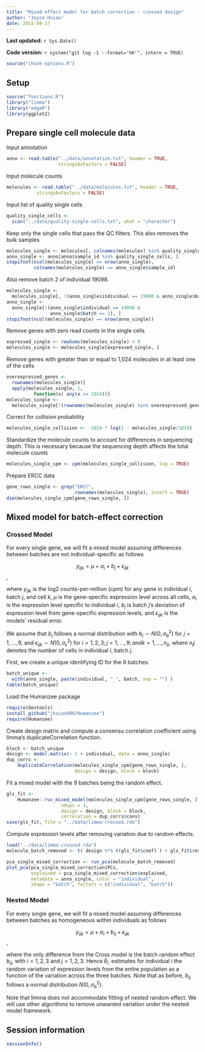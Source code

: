 ```yaml
---
title: "Mixed effect model for batch correction - crossed design"
author: "Joyce Hsiao"
date: 2015-08-17
---
```


**Last updated:** `r Sys.Date()`

**Code version:** `r system("git log -1 --format='%H'", intern = TRUE)`

```r
source("chunk-options.R")
```


## Setup
```r
source("functions.R")
library("limma")
library("edgeR")
library(ggplot2)
```

## Prepare single cell molecule data


Input annotation

```r
anno <- read.table("../data/annotation.txt", header = TRUE,
                   stringsAsFactors = FALSE)
```


Input molecule counts

```r
molecules <- read.table("../data/molecules.txt", header = TRUE,
           stringsAsFactors = FALSE)
```


Input list of quality single cells

```r
quality_single_cells <-
  scan("../data/quality-single-cells.txt", what = "character")
```


Keep only the single cells that pass the QC filters. This also removes the bulk samples

```r
molecules_single <- molecules[, colnames(molecules) %in% quality_single_cells]
anno_single <- anno[anno$sample_id %in% quality_single_cells, ]
stopifnot(ncol(molecules_single) == nrow(anno_single),
          colnames(molecules_single) == anno_single$sample_id)
```


Also remove batch 2 of individual 19098.

```r
molecules_single <- 
  molecules_single[, !(anno_single$individual == 19098 & anno_single$batch == 2)]
anno_single <- 
  anno_single[!(anno_single$individual == 19098 & 
                anno_single$batch == 2), ]
stopifnot(ncol(molecules_single) == nrow(anno_single))
```


Remove genes with zero read counts in the single cells
```r
expressed_single <- rowSums(molecules_single) > 0
molecules_single <- molecules_single[expressed_single, ]
```


Remove genes with greater than or equal to 1,024 molecules 
in at least one of the cells

```r
overexpressed_genes <- 
  rownames(molecules_single)[ 
  apply(molecules_single, 1, 
          function(x) any(x >= 1024))]
molecules_single <-
  molecules_single[!(rownames(molecules_single) %in% overexpressed_genes), ]
```


Correct for collision probability

```r
molecules_single_collision <- -1024 * log(1 - molecules_single/1024)
```


Standardize the molecule counts to account for differences in sequencing
depth. This is necessary because the sequencing depth affects the total
molecule counts

```r
molecules_single_cpm <- cpm(molecules_single_collision, log = TRUE)
```


Prepare ERCC data
```r
gene_rows_single <- grep("ERCC", 
                         rownames(molecules_single), invert = TRUE)
dim(molecules_single_cpm[gene_rows_single, ])
```


## Mixed model for batch-effect correction

### Crossed Model

For every single gene, we will fit a mixed model assuming
differences between batches are not individual-specific as follows

$$ y_{ijk} = \mu + \alpha_i + b_j + \epsilon_{ijk} $$,

where $y_{ijk}$ is the log2 counts-per-million (cpm) for any gene 
in individual $i$, batch $j$, and cell $k$, $\mu$ is the gene-specific
expression level across all cells, $\alpha_i$ is the expression level
specific to individual $i$, $b_j$ is batch $j$'s deviation of expression
level from gene-specific expression levels, and $\epsilon_{ijk}$ is 
the models' residual error. 

We assume that $b_j$ follows a normal distribution with $b_j \sim N(0, \sigma^2_b)$ for $j = 1, \dots, 9$, and $\epsilon_{ijk} \sim N(0, \sigma^2_\epsilon)$ for $i = 1, 2, 3; j = 1, \dots, 9; and k = 1, \dots, n_{ij}$, where $n_ij$ denotes the number of cells in individual $i$, batch $j$. 


First, we create a unique identifying ID for the 9 batches.

```r
batch_unique <- 
  with(anno_single, paste(individual, "_", batch, sep = "") )
table(batch_unique)
```

Load the Humanzee package
```r
require(devtools)
install_github("jhsiao999/Humanzee")
require(Humanzee)
```


Create design matrix and compute a consensu correlation coefficient using
limma's duplicateCorrelation function.

```r
block <- batch_unique
design <- model.matrix(~ 1 + individual, data = anno_single)
dup_corrs <- 
    duplicateCorrelation(molecules_single_cpm[gene_rows_single, ],
                         design = design, block = block)
```

Fit a mixed model with the 9 batches being the random effect.

```r
gls_fit <- 
    Humanzee::ruv_mixed_model(molecules_single_cpm[gene_rows_single, ], 
                    ndups = 1,
                    design = design, block = block, 
                    correlation = dup_corrs$cons)
save(gls_fit, file = "../data/limma-crossed.rda")
```


Compute expression levels after removing variation due to random effects.

```r
load("../data/limma-crossed.rda")
molecule_batch_removed <- t( design %*% t(gls_fit$coef) ) + gls_fit$resid

pca_single_mixed_correction <- run_pca(molecule_batch_removed)
plot_pca(pca_single_mixed_correction$PCs, 
         explained = pca_single_mixed_correction$explained,
         metadata = anno_single, color = "individual",
         shape = "batch", factors = c("individual", "batch"))
```


### Nested Model

For every single gene, we will fit a mixed model assuming
differences between batches as homogeneous within individuals as follows

$$ y_{ijk} = \mu + \alpha_i + b_{ij} + \epsilon_{ijk} $$,

where the only difference from the Cross model is the batch random effect $b_{ij}$, with $i = 1, 2, 3$ and $j = 1, 2, 3$. Hence $\hat{b}_{i.}$ estimates for individual $i$ the random variation of expression levels from the entire population as a function of the variation across the three batches. Note that as before, $b_{ij}$ follows a normal distribution $N(0, \sigma^2_{b})$. 

Note that limma does not accommodate fitting of nested random effect. We will use other algorithms to remove unwanted variation under the nested model framework.



## Session information

```r
sessionInfo()
```
